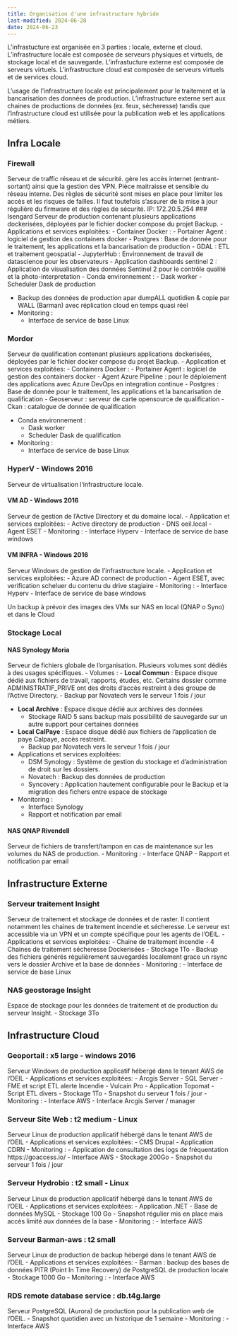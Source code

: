 ```yaml
---
title: Organisation d'une infrastructure hybride
last-modified: 2024-06-28 
date: 2024-06-23
---
```


L'infrastucture est organisée en 3 parties : locale, externe et cloud. L'infrastructure locale est composée de serveurs physiques et virtuels, de stockage local et de sauvegarde. L'infrastucture externe est composée de serveurs virtuels.
L'infrastructure cloud est composée de serveurs virtuels et de services cloud.

L'usage de l'infrastructure locale est principalement pour le traitement et la bancarisation des données de production. L'infrastructure externe sert aux chaines de productions de données (ex. feux, sécheresse) tandis que l'infrastructure cloud est utilisée pour la publication web et les applications métiers.


## Infra Locale
### Firewall
Serveur de traffic réseau et de sécurité. gère les accès internet (entrant-sortant) ainsi que la gestion des VPN. Pièce maitraisse et sensible du réseau interne. Des règles de sécurité sont mises en place pour limiter les accès et les risques de failles. Il faut toutefois s'assurer de la mise à jour régulière du firmware et des règles de sécurité.
IP: 172.20.5.254
### Isengard
Serveur de production contenant plusieurs applications dockerisées, déployées par le fichier docker compose du projet Backup.
- Applications et services exploitées:
  - Container Docker : 
    - Portainer Agent : logiciel de gestion des containers docker
    - Postgres : Base de donnée pour le traitement, les applications et la bancarisation de production
    - GDAL : ETL et traitement geospatial
    - JupyterHub : Environnement de travail de datascience pour les observateurs
    - Application dashboards sentinel 2 : Application de visualisation des données Sentinel 2 pour le contrôle qualité et la photo-interpretation
  - Conda environnement : 
    - Dask worker
    - Scheduler Dask de production

- Backup des données de production apar dumpALL quotidien & copie par WALL (Barman) avec réplication cloud en temps quasi réel
- Monitoring :
  - Interface de service de base Linux

### Mordor
Serveur de qualification contenant plusieurs applications dockerisées, déployées par le fichier docker compose du projet Backup.
- Application et services exploitées:
  - Containers Docker : 
    - Portainer Agent : logiciel de gestion des containers docker
    - Agent Azure Pipeline : pour le déploiement des applications avec Azure DevOps en integration continue
    - Postgres : Base de donnée pour le traitement, les applications et la bancarisation de qualification
    - Geoserveur : serveur de carte opensource de qualification
    - Ckan : catalogue de donnée de qualification

  - Conda environnement : 
    - Dask worker
    - Scheduler Dask de qualification

- Monitoring :
  - Interface de service de base Linux

### HyperV - Windows 2016
Serveur de virtualisation l'infrastructure locale.

#### VM AD - Windows 2016
Serveur de gestion de l'Active Directory et du domaine local.
- Application et services exploitées:
  - Active directory de production
  - DNS oeil.local
  - Agent ESET 
- Monitoring :
  - Interface Hyperv
  - Interface de service de base windows

#### VM INFRA - Windows 2016
Serveur Windows de gestion de l'infrastructure locale.
- Application et services exploitées:
  - Azure AD connect de production
  - Agent ESET, avec verification scheluer du contenu du drive stagiaire
- Monitoring :
  - Interface Hyperv
  - Interface de service de base windows

Un backup à prévoir des images des VMs sur NAS en local (QNAP o Syno) et dans le Cloud

### Stockage Local
#### NAS Synology Moria
Serveur de fichiers globale de l'organisation. Plusieurs volumes sont dédiés à des usages spécifiques.
- Volumes :
  - **Local Commun** :
  Espace disque dédié aux fichiers de travail, rapports, études, etc. Certains dossier comme ADMINISTRATIF_PRIVE ont des droits d'accès restreint à des groupe de l'Active Directory.
    - Backup par Novatech vers le serveur 1 fois / jour

  - **Local Archive** :
  Espace disque dédié aux archives des données
    - Stockage RAID 5 sans backup mais possibilité de sauvegarde sur un autre support pour certaines données

  - **Local CalPaye** :
  Espace disque dédié aux fichiers de l'application de paye Calpaye, accès restreint.
    - Backup par Novatech vers le serveur 1 fois / jour

- Applications et services exploitées:
  - DSM Synology : Système de gestion du stockage et d'administration de droit sur les dossiers.
  - Novatech : Backup des données de production
  - Syncovery : Application hautement configurable pour le Backup et la migration des fichers entre espace de stockage

- Monitoring :
  - Interface Synology
  - Rapport et notification par email

#### NAS QNAP Rivendell
Serveur de fichiers de transfert/tampon en cas de maintenance sur les volumes du NAS de production.
- Monitoring :
  - Interface QNAP
  - Rapport et notification par email


##  Infrastructure Externe
### Serveur traitement Insight
Serveur de traitement et stockage de données et de raster. Il contient notamment les chaines de traitement incendie et sécheresse. Le serveur est accessible via un VPN et un compte spécifique pour les agents de l'OEIL.
- Applications et services exploitées:
  - Chaine de traitement incendie
  - 4 Chaines de traitement sécheresse Dockerisées
- Stockage 1To
- Backup des fichiers générés régulièrement sauvegardés localement grace un rsync vers le dossier Archive et la base de données
- Monitoring :
  - Interface de service de base Linux

### NAS geostorage Insight
Espace de stockage pour les données de traitement et de production du serveur Insight.
- Stockage 3To


##  Infrastructure Cloud
### Geoportail : x5 large - windows 2016
Serveur Windows de production applicatif hébergé dans le tenant AWS de l'OEIL
- Applications et services exploitées:
  - Arcgis Server
  - SQL Server
  - FME et script ETL alerte Incendie 
  - Vulcain Pro
  - Application Topomat
  - Script ETL divers
- Stockage 1To
- Snapshot du serveur 1 fois / jour
- Monitoring :
  - Interface AWS
  - Interface Arcgis Server / manager

### Serveur Site Web : t2 medium - Linux
Serveur Linux de production applicatif hébergé dans le tenant AWS de l'OEIL
- Applications et services exploitées:
  - CMS Drupal
  - Application CDRN
- Monitoring :
  - Application de consultation des logs de fréquentation https://goaccess.io/
  - Interface AWS
- Stockage 200Go
- Snapshot du serveur 1 fois / jour
  
### Serveur Hydrobio : t2 small - Linux
Serveur Linux de production applicatif hébergé dans le tenant AWS de l'OEIL
- Applications et services exploitées:
  - Application .NET
  - Base de données MySQL
- Stockage 100 Go
- Snapshot régulier mis en place mais accès limité aux données de la base
- Monitoring :
  - Interface AWS

### Serveur Barman-aws :  t2 small
Serveur Linux de production de backup hébergé dans le tenant AWS de l'OEIL
- Applications et services exploitées:
  - Barman : backup des bases de données PITR (Point In Time Recovery) de PostgreSQL de production locale
- Stockage 1000 Go
- Monitoring :
  - Interface AWS

### RDS remote database service : db.t4g.large
Serveur PostgreSQL (Aurora) de production pour la publication web de l'OEIL.
- Snapshot quotidien avec un historique de 1 semaine
- Monitoring :
  - Interface AWS


